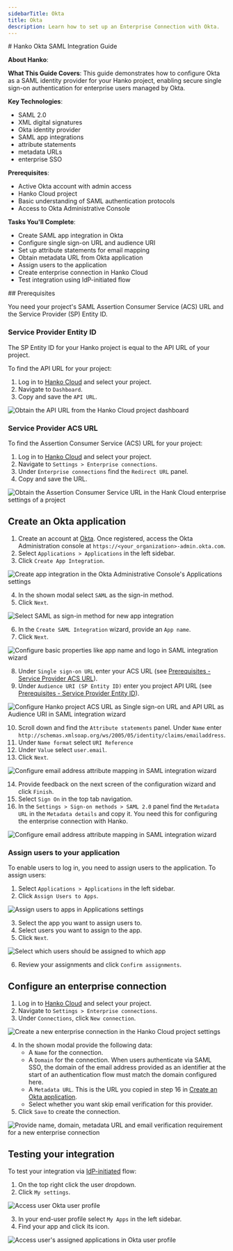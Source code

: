 ```yaml
---
sidebarTitle: Okta
title: Okta
description: Learn how to set up an Enterprise Connection with Okta.
---
```



<div class="hidden">
# Hanko Okta SAML Integration Guide

**About Hanko**:
<HankoAbout />

**What This Guide Covers**: This guide demonstrates how to configure Okta as a SAML identity provider for your Hanko project, enabling secure single sign-on authentication for enterprise users managed by Okta.

**Key Technologies**:
- SAML 2.0
- XML digital signatures
- Okta identity provider
- SAML app integrations
- attribute statements
- metadata URLs
- enterprise SSO

**Prerequisites**:
- Active Okta account with admin access
- Hanko Cloud project
- Basic understanding of SAML authentication protocols
- Access to Okta Administrative Console

**Tasks You'll Complete**: 
- Create SAML app integration in Okta
- Configure single sign-on URL and audience URI
- Set up attribute statements for email mapping
- Obtain metadata URL from Okta application
- Assign users to the application
- Create enterprise connection in Hanko Cloud
- Test integration using IdP-initiated flow
</div>
## Prerequisites

You need your project's SAML Assertion Consumer Service (ACS) URL and the Service Provider (SP) Entity ID.

### Service Provider Entity ID

The SP Entity ID for your Hanko project is equal to the API URL of your project.

To find the API URL for your project:

1. Log in to [Hanko Cloud](https://cloud.hanko.io) and select your project.
2. Navigate to `Dashboard`.
3. Copy and save the `API URL`.

<Frame>
    <img
        src="/images/saml/hanko-console-api-url.png"
        alt="Obtain the API URL from the Hanko Cloud project dashboard"
        width={500}
        style={{ borderRadius: "0.5rem" }}
    />
</Frame>

### Service Provider ACS URL

To find the Assertion Consumer Service (ACS) URL for your project:

1. Log in to [Hanko Cloud](https://cloud.hanko.io) and select your project.
2. Navigate to `Settings > Enterprise connections`.
3. Under `Enterprise connections` find the `Redirect URL` panel.
4. Copy and save the URL.

<Frame>
    <img
        src="/images/saml/hanko-console-acs-url.png"
        alt="Obtain the Assertion Consumer Service URL in the Hank Cloud enterprise settings of a project"
        width={500}
        style={{ borderRadius: "0.5rem" }}
    />
</Frame>

## Create an Okta application

1. Create an account at [Okta](https://okta.com). Once registered, access the Okta Administration
console at `https://<your_organization>-admin.okta.com`.
2. Select `Applications > Applications` in the left sidebar.
3. Click `Create App Integration`.

<Frame>
    <img
        src="/images/saml/okta/okta-create-app-integration.png"
        alt="Create app integration in the Okta Administrative Console's Applications settings"
        width={500}
        style={{ borderRadius: "0.5rem" }}
    />
</Frame>

4. In the shown modal select `SAML` as the sign-in method.
5. Click `Next`.

<Frame>
    <img
        src="/images/saml/okta/okta-create-app-integration-type.png"
        alt="Select SAML as sign-in method for new app integration"
        width={500}
        style={{ borderRadius: "0.5rem" }}
    />
</Frame>

6. In the `Create SAML Integration` wizard, provide an `App name`.
7. Click `Next`.

<Frame>
    <img
        src="/images/saml/okta/okta-create-app-integration-configuration-basic.png"
        alt="Configure basic properties like app name and logo in SAML integration wizard"
        width={500}
        style={{ borderRadius: "0.5rem" }}
    />
</Frame>

8. Under `Single sign-on URL` enter your ACS URL
(see [Prerequisites - Service Provider ACS URL](#service-provider-acs-url)).
9. Under `Audience URI (SP Entity ID)` enter you project API URL
(see [Prerequisites - Service Provider Entity ID](#service-provider-entity-id)).

<Frame>
    <img
        src="/images/saml/okta/okta-create-app-integration-configuration-urls.png"
        alt="Configure Hanko project ACS URL as Single sign-on URL and API URL as Audience URI in SAML integration wizard"
        width={500}
        style={{ borderRadius: "0.5rem" }}
    />
</Frame>

10. Scroll down and find the `Attribute statements` panel. Under `Name`
    enter `http://schemas.xmlsoap.org/ws/2005/05/identity/claims/emailaddress`.
11. Under `Name format` select `URI Reference`
12. Under `Value` select `user.email`.
13. Click `Next`.

<Frame>
    <img
        src="/images/saml/okta/okta-create-app-integration-attribute-mapping.png"
        alt="Configure email address attribute mapping in SAML integration wizard"
        width={500}
        style={{ borderRadius: "0.5rem" }}
    />
</Frame>

14. Provide feedback on the next screen of the configuration wizard and click `Finish`.
15. Select `Sign On` in the top tab navigation.
16. In the `Settings > Sign-on methods > SAML 2.0` panel find the `Metadata URL` in the `Metadata details` and copy it.
You need this for configuring the enterprise connection with Hanko.

<Frame>
    <img
        src="/images/saml/okta/okta-app-integration-metadata-url.png"
        alt="Configure email address attribute mapping in SAML integration wizard"
        width={500}
        style={{ borderRadius: "0.5rem" }}
    />
</Frame>

### Assign users to your application

To enable users to log in, you need to assign users to the application. To assign users:

1. Select `Applications > Applications` in the left sidebar.
2. Click `Assign Users to Apps`.


<Frame>
    <img
        src="/images/saml/okta/okta-assign-users-to-apps.png"
        alt="Assign users to apps in Applications settings"
        width={500}
        style={{ borderRadius: "0.5rem" }}
    />
</Frame>


3. Select the app you want to assign users to.
4. Select users you want to assign to the app.
5. Click `Next`.

<Frame>
    <img
        src="/images/saml/okta/okta-assign-users-to-apps-2.png"
        alt="Select which users should be assigned to which app"
        width={500}
        style={{ borderRadius: "0.5rem" }}
    />
</Frame>

6. Review your assignments and click `Confirm assignments`.

## Configure an enterprise connection

1. Log in to [Hanko Cloud](https://cloud.hanko.io) and select your project.
2. Navigate to `Settings > Enterprise connections`.
3. Under `Connections`, click `New connection`.

<Frame>
    <img
        src="/images/saml/hanko-console-new-saml-connection.png"
        alt="Create a new enterprise connection in the Hanko Cloud project settings"
        width={500}
        style={{ borderRadius: "0.5rem" }}
    />
</Frame>

4. In the shown modal provide the following data:
    -  A `Name` for the connection.
    -  A `Domain` for the connection. When users authenticate via SAML SSO, the domain of the email
    address provided as an identifier at the start of an authentication flow must match the domain configured here.
    -  A `Metadata URL`. This is the URL you copied in step 16 in [Create an Okta application](#create-an-okta-application).
    -  Select whether you want skip email verification for this provider.
5. Click `Save` to create the connection.

<Frame>
    <img
        src="/images/saml/hanko-console-new-saml-connection-data.png"
        alt="Provide name, domain, metadata URL and email verification requirement for a new enterprise connection"
        width={500}
        style={{ borderRadius: "0.5rem" }}
    />
</Frame>

## Testing your integration

To test your integration via [IdP-initiated](/guides/authentication-methods/saml/introduction#identity-provider-initiated-sso)
flow:

1. On the top right click the user dropdown.
2. Click `My settings`.

<Frame>
    <img
        src="/images/saml/okta/okta-testing-integration-user-profile.png"
        alt="Access user Okta user profile"
        width={500}
        style={{ borderRadius: "0.5rem" }}
    />
</Frame>

3. In your end-user profile select `My Apps` in the left sidebar.
4. Find your app and click its icon.

<Frame>
    <img
        src="/images/saml/okta/okta-testing-integration-user-profile-my-apps.png"
        alt="Access user's assigned applications in Okta user profile"
        width={500}
        style={{ borderRadius: "0.5rem" }}
    />
</Frame>
